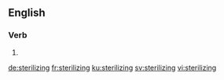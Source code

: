 
==English==

===Verb===
{{head|en|present participle}}

# {{present participle of|sterilize|lang=en}}

[[de:sterilizing]]
[[fr:sterilizing]]
[[ku:sterilizing]]
[[sv:sterilizing]]
[[vi:sterilizing]]